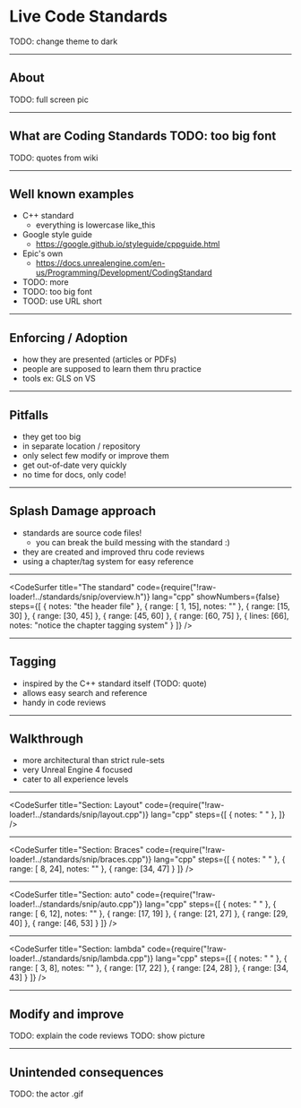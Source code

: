 
# Live Code Standards

TODO: change theme to dark

---
## About

TODO: full screen pic

---
## What are Coding Standards TODO: too big font

TODO: quotes from wiki

---
## Well known examples

- C++ standard
  * everything is lowercase like_this
- Google style guide
  * https://google.github.io/styleguide/cppguide.html
- Epic's own
  * https://docs.unrealengine.com/en-us/Programming/Development/CodingStandard
- TODO: more
- TODO: too big font
- TOOD: use URL short

---
## Enforcing / Adoption

- how they are presented (articles or PDFs)
- people are supposed to learn them thru practice
- tools ex: GLS on VS

---
## Pitfalls

- they get too big
- in separate location / repository
- only select few modify or improve them
- get out-of-date very quickly
- no time for docs, only code!

---
## Splash Damage approach

- standards are source code files!
  * you can break the build messing with the standard :)
- they are created and improved thru code reviews
- using a chapter/tag system for easy reference

---
<CodeSurfer
  title="The standard"
  code={require("!raw-loader!../standards/snip/overview.h")}
  lang="cpp"
  showNumbers={false}
  steps={[
    { notes: "the header file" },
    { range: [ 1, 15], notes: "" },
    { range: [15, 30] },
    { range: [30, 45] },
    { range: [45, 60] },
    { range: [60, 75] },
    { lines: [66], notes: "notice the chapter tagging system" }
  ]}
/>

---
## Tagging

- inspired by the C++ standard itself (TODO: quote)
- allows easy search and reference
- handy in code reviews

---
## Walkthrough

- more architectural than strict rule-sets
- very Unreal Engine 4 focused
- cater to all experience levels

---
<CodeSurfer
  title="Section: Layout"
  code={require("!raw-loader!../standards/snip/layout.cpp")}
  lang="cpp"
  steps={[
    { notes: " " },
  ]}
/>

---
<CodeSurfer
  title="Section: Braces"
  code={require("!raw-loader!../standards/snip/braces.cpp")}
  lang="cpp"
  steps={[
    { notes: " " },
    { range: [ 8, 24], notes: "" },
    { range: [34, 47] }
  ]}
/>

---
<CodeSurfer
  title="Section: auto"
  code={require("!raw-loader!../standards/snip/auto.cpp")}
  lang="cpp"
  steps={[
    { notes: " " },
    { range: [ 6, 12], notes: "" },
    { range: [17, 19] },
    { range: [21, 27] },
    { range: [29, 40] },
    { range: [46, 53] }
  ]}
/>

---
<CodeSurfer
  title="Section: lambda"
  code={require("!raw-loader!../standards/snip/lambda.cpp")}
  lang="cpp"
  steps={[
    { notes: " " },
    { range: [ 3,  8], notes: "" },
    { range: [17, 22] },
    { range: [24, 28] },
    { range: [34, 43] }
  ]}
/>

---
## Modify and improve

TODO: explain the code reviews
TODO: show picture

---
## Unintended consequences

TODO: the actor .gif